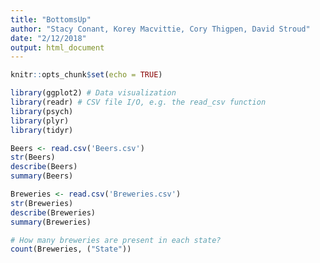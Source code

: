 ```yaml
---
title: "BottomsUp"
author: "Stacy Conant, Korey Macvittie, Cory Thigpen, David Stroud"
date: "2/12/2018"
output: html_document
---
```


```r
knitr::opts_chunk$set(echo = TRUE)
```


```r
library(ggplot2) # Data visualization
library(readr) # CSV file I/O, e.g. the read_csv function
library(psych)
library(plyr)
library(tidyr)

Beers <- read.csv('Beers.csv')
str(Beers)
describe(Beers)
summary(Beers)
```

```r
Breweries <- read.csv('Breweries.csv')
str(Breweries)
describe(Breweries)
summary(Breweries)
``` 

```r
# How many breweries are present in each state?
count(Breweries, ("State"))
```



